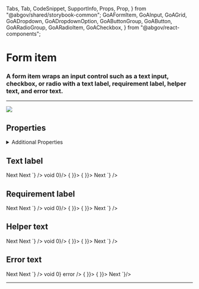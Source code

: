   Tabs,
  Tab,
  CodeSnippet,
  SupportInfo,
  Props,
  Prop,
} from "@abgov/shared/storybook-common";
  GoAFormItem,
  GoAInput,
  GoAGrid,
  GoADropdown,
  GoADropdownOption,
  GoAButtonGroup,
  GoAButton,
  GoARadioGroup,
  GoARadioItem,
  GoACheckbox,
} from "@abgov/react-components";

<Meta title="Utility/Form Item" />

# Form item

### A form item wraps an input control such as a text input, checkbox, or radio with a text label, requirement label, helper text, and error text.

---

![](.images/form_item_desc.png)

## Properties

<Props>
  <Prop
    name="label"
    type="string"
    description="Creates a label for a form item"
  />
  <Prop
    name="helpText"
    type="string"
    description="Help text displayed under the form field to provide an additional explanation"
  />
  <Prop
    name="error"
    type="string"
    description="Error text displayed under the form field. Leave blank to indicate valid field."
  />
  <Prop
    name="requirement"
    type="optional | required"
    description="Marks the field with optional/required label."
  />
</Props>

<details>
  <summary>Additional Properties</summary>
  <Props showTabs={true}>
    <Prop
      name="mt"
      type="none | 3xs | 2xs | xs | s | m | l | xl | 2xl | 3xl"
      defaultValue="none"
      description="Top margin"
    />
    <Prop
      name="mr"
      type="none | 3xs | 2xs | xs | s | m | l | xl | 2xl | 3xl"
      defaultValue="none"
      description="Right margin"
    />
    <Prop
      name="mb"
      type="none | 3xs | 2xs | xs | s | m | l | xl | 2xl | 3xl"
      defaultValue="none"
      description="Bottom margin"
    />
    <Prop
      name="ml"
      type="none | 3xs | 2xs | xs | s | m | l | xl | 2xl | 3xl"
      defaultValue="none"
      description="Left margin"
    />
  </Props>
</details>

## Text label

<Story name="Text label">
  <GoAFormItem label="First name">
    <GoAInput name="firstName" />
  </GoAFormItem>
  <div style={{ padding: "8px" }}></div>
  <GoAFormItem label="Checkbox Colors">
    <GoACheckbox name="colors" text="Red" value="red"></GoACheckbox>
    <GoACheckbox name="colors" text="Blue" value="blue"></GoACheckbox>
  </GoAFormItem>
  <div style={{ padding: "8px" }}></div>
  <GoAFormItem label="Radio Colors">
    <GoARadioGroup name="colors">
      <GoARadioItem name="colors" label="Red" value="red" />
      <GoARadioItem name="colors" label="Blue" value="blue" />
    </GoARadioGroup>
  </GoAFormItem>
  <div style={{ padding: "8px" }}></div>
  <GoAFormItem label="Dropdown Colors">
    <GoADropdown name="colors">
      <GoADropdownOption name="colors" value="red" label="Red" />
      <GoADropdownOption name="colors" value="green" label="Green" />
    </GoADropdown>
  </GoAFormItem>
  <div style={{ padding: "8px" }}></div>
  <GoAFormItem label="Button label">
    <GoAButtonGroup alignment="start">
      <GoAButton type="primary">Next</GoAButton>
    </GoAButtonGroup>
  </GoAFormItem>
</Story>

<Tabs>
  <Tab label="Web Component" hidden={true}>
    <CodeSnippet
      lang="html"
      code={`
      <goa-form-item label="First name">
        <goa-input name="firstName" />
      </goa-form-item>
      <goa-form-item label="Checkbox Colors">
        <goa-checkbox name="colors" text="Red" value="red"></goa-checkbox>
        <goa-checkbox name="colors" text="Blue" value="blue"></goa-checkbox>
      </goa-form-item>
      <goa-form-item label="Radio Colors">
        <goa-radio-group name="colors">
            <goa-radio-item name="colors" label="Red" value="red" />
            <goa-radio-item name="colors" label="Blue" value="blue" />
        </goa-radio-group>
      </goa-form-item>
      <goa-form-item label="Dropdown Colors">
        <goa-dropdown name="colors">
          <goa-dropdown-item name="colors" value="red" label="Red" />
          <goa-dropdown-item name="colors" value="green" label="Green" />
        </goa-dropdown>
      </goa-form-item>
      <goa-form-item label="Button label">
          <goa-button type="primary">Next</goa-button>
      </goa-form-item>
    `}
    />
  </Tab>
  <Tab label="Angular">
    <CodeSnippet
      lang="html"
      code={`
      <goa-form-item label="First name">
        <goa-input name="firstName"></goa-input>
      </goa-form-item>
      <goa-form-item label="Checkbox Colors">
        <goa-checkbox name="colors" text="Red" value="red"></goa-checkbox>
        <goa-checkbox name="colors" text="Blue" value="blue"></goa-checkbox>
      </goa-form-item>
      <goa-form-item label="Radio Colors">
        <goa-radio-group name="colors">
            <goa-radio-item name="colors" label="Red" value="red"></goa-radio-item>
            <goa-radio-item name="colors" label="Blue" value="blue"></goa-radio-item>
        </goa-radio-group>
      </goa-form-item>
      <goa-form-item label="Dropdown Colors">
        <goa-dropdown name="colors">
          <goa-dropdown-item name="colors" value="red" label="Red"></goa-dropdown-item>
          <goa-dropdown-item name="colors" value="green" label="Green"></goa-dropdown-item>
        </goa-dropdown>
      </goa-form-item>
      <goa-form-item label="Button label">
          <goa-button type="primary">Next</goa-button>
      </goa-form-item>
    `}
    />
  </Tab>
  <Tab label="React">
    <CodeSnippet
      lang="tsx"
      code={`
          <GoAFormItem label="First name">
            <GoAInput name="firstName" value="" onChange={() => void 0}/>
          </GoAFormItem>
          <GoAFormItem label="Checkbox Colors">
            <GoACheckbox name="colors" text="Red" value="red" checked={false}></GoACheckbox>
            <GoACheckbox name="colors" text="Blue" value="blue" checked={false}></GoACheckbox>
          </GoAFormItem>
          <GoAFormItem label="Radio Colors">
            <GoARadioGroup name="colors" onChange={() => { }}>
                <GoARadioItem name="colors" label="Red" value="red" />
                <GoARadioItem name="colors" label="Blue" value="blue" />
            </GoARadioGroup>
          </GoAFormItem>
          <GoAFormItem label="Dropdown Colors">
            <GoADropdown name="colors" error={false} value="" onChange={() => { }}>
              <GoADropdownOption name="colors" value="red" label="Red" />
              <GoADropdownOption name="colors" value="green" label="Green" />
            </GoADropdown>
          </GoAFormItem>
          <GoAFormItem label="Button label">
            <GoAButtonGroup alignment="start">
              <GoAButton type="primary">Next</GoAButton>
            </GoAButtonGroup>
          </GoAFormItem>
    `}
    />
  </Tab>
</Tabs>

## Requirement label

<Story name="Requirement label">
  <GoAFormItem label="First name" requirement="required">
    <GoAInput name="firstName" />
  </GoAFormItem>
  <div style={{ padding: "8px" }}></div>
  <GoAFormItem label="Checkbox Colors" requirement="optional">
    <GoACheckbox name="colors" text="Red" value="red"></GoACheckbox>
    <GoACheckbox name="colors" text="Blue" value="blue"></GoACheckbox>
  </GoAFormItem>
  <div style={{ padding: "8px" }}></div>
  <GoAFormItem label="Radio Colors" requirement="required">
    <GoARadioGroup name="colors">
      <GoARadioItem name="colors" label="Red" value="red" />
      <GoARadioItem name="colors" label="Blue" value="blue" />
    </GoARadioGroup>
  </GoAFormItem>
  <div style={{ padding: "8px" }}></div>
  <GoAFormItem label="Dropdown Colors" requirement="optional">
    <GoADropdown name="colors">
      <GoADropdownOption name="colors" value="red" label="Red" />
      <GoADropdownOption name="colors" value="green" label="Green" />
    </GoADropdown>
  </GoAFormItem>
  <div style={{ padding: "8px" }}></div>
  <GoAFormItem label="Button label" requirement="required">
    <GoAButtonGroup alignment="start">
      <GoAButton type="primary">Next</GoAButton>
    </GoAButtonGroup>
  </GoAFormItem>
</Story>

<Tabs>
  <Tab label="Web Component" hidden={true}>
    <CodeSnippet
      lang="html"
      code={`
      <goa-form-item label="First name" requirement="required">
        <goa-input name="firstName" />
      </goa-form-item>
      <goa-form-item label="Checkbox Colors" requirement="optional">
        <goa-checkbox name="colors" text="Red" value="red"></goa-checkbox>
        <goa-checkbox name="colors" text="Blue" value="blue"></goa-checkbox>
      </goa-form-item>
      <goa-form-item label="Radio Colors" requirement="required">
        <goa-radio-group name="colors">
            <goa-radio-item name="colors" label="Red" value="red" />
            <goa-radio-item name="colors" label="Blue" value="blue" />
        </goa-radio-group>
      </goa-form-item>
      <goa-form-item label="Dropdown Colors" requirement="optional">
        <goa-dropdown name="colors">
          <goa-dropdown-item name="colors" value="red" label="Red" />
          <goa-dropdown-item name="colors" value="green" label="Green" />
        </goa-dropdown>
      </goa-form-item>
      <goa-form-item label="Button label" requirement="required">
          <goa-button type="primary">Next</goa-button>
      </goa-form-item>
    `}
    />
  </Tab>
  <Tab label="Angular">
    <CodeSnippet
      lang="html"
      code={`
      <goa-form-item label="First name" requirement="required">
        <goa-input name="firstName"></goa-input>
      </goa-form-item>
      <goa-form-item label="Checkbox Colors" requirement="optional">
        <goa-checkbox name="colors" text="Red" value="red"></goa-checkbox>
        <goa-checkbox name="colors" text="Blue" value="blue"></goa-checkbox>
      </goa-form-item>
      <goa-form-item label="Radio Colors" requirement="required">
        <goa-radio-group name="colors">
            <goa-radio-item name="colors" label="Red" value="red"></goa-radio-item>
            <goa-radio-item name="colors" label="Blue" value="blue"></goa-radio-item>
        </goa-radio-group>
      </goa-form-item>
      <goa-form-item label="Dropdown Colors" requirement="optional">
        <goa-dropdown name="colors">
          <goa-dropdown-item name="colors" value="red" label="Red"></goa-dropdown-item>
          <goa-dropdown-item name="colors" value="green" label="Green"></goa-dropdown-item>
        </goa-dropdown>
      </goa-form-item>
      <goa-form-item label="Button label" requirement="required">
          <goa-button type="primary">Next</goa-button>
      </goa-form-item>
    `}
    />
  </Tab>
  <Tab label="React">
    <CodeSnippet
      lang="tsx"
      code={`
          <GoAFormItem label="First name" requirement="required">
            <GoAInput name="firstName" value="" onChange={() => void 0}/>
          </GoAFormItem>
          <GoAFormItem label="Checkbox Colors" requirement="optional">
            <GoACheckbox name="colors" text="Red" value="red" checked={false}></GoACheckbox>
            <GoACheckbox name="colors" text="Blue" value="blue" checked={false}></GoACheckbox>
          </GoAFormItem>
          <GoAFormItem label="Radio Colors" requirement="required">
            <GoARadioGroup name="colors" onChange={() => { }}>
                <GoARadioItem name="colors" label="Red" value="red" />
                <GoARadioItem name="colors" label="Blue" value="blue" />
            </GoARadioGroup>
          </GoAFormItem>
          <GoAFormItem label="Dropdown Colors" requirement="optional">
            <GoADropdown name="colors" error={false} value="" onChange={() => { }}>
              <GoADropdownOption name="colors" value="red" label="Red" />
              <GoADropdownOption name="colors" value="green" label="Green" />
            </GoADropdown>
          </GoAFormItem>
            <GoAFormItem label="Button label" requirement="required">
            <GoAButtonGroup alignment="start">
              <GoAButton type="primary">Next</GoAButton>
            </GoAButtonGroup>
          </GoAFormItem>
    `}
    />
  </Tab>
</Tabs>

## Helper text

<Story name="Help text">
  <GoAFormItem label="First name" helpText="Help text">
    <GoAInput name="firstName" />
  </GoAFormItem>
  <div style={{ padding: "8px" }}></div>
  <GoAFormItem label="Checkbox Colors" helpText="Select one option">
    <GoACheckbox name="colors" text="Red" value="red"></GoACheckbox>
    <GoACheckbox name="colors" text="Blue" value="blue"></GoACheckbox>
  </GoAFormItem>
  <div style={{ padding: "8px" }}></div>
  <GoAFormItem label="Radio Colors" helpText="Select one option">
    <GoARadioGroup name="colors">
      <GoARadioItem name="colors" label="Red" value="red" />
      <GoARadioItem name="colors" label="Blue" value="blue" />
    </GoARadioGroup>
  </GoAFormItem>
  <div style={{ padding: "8px" }}></div>
  <GoAFormItem label="Dropdown Colors" helpText="Select one option">
    <GoADropdown name="colors">
      <GoADropdownOption name="colors" value="red" label="Red" />
      <GoADropdownOption name="colors" value="green" label="Green" />
    </GoADropdown>
  </GoAFormItem>
  <div style={{ padding: "8px" }}></div>
  <GoAFormItem label="Button label" helpText="Click here for more">
    <GoAButtonGroup alignment="start">
      <GoAButton type="primary">Next</GoAButton>
    </GoAButtonGroup>
  </GoAFormItem>
</Story>

<Tabs>
  <Tab label="Web Component" hidden={true}>
    <CodeSnippet
      lang="html"
      code={`
      <goa-form-item label="First name" helpText="Help text">
        <goa-input name="firstName" />
      </goa-form-item>
      <goa-form-item label="Checkbox Colors" helpText="Select one option">
        <goa-checkbox name="colors" text="Red" value="red"></goa-checkbox>
        <goa-checkbox name="colors" text="Blue" value="blue"></goa-checkbox>
      </goa-form-item>
      <goa-form-item label="Radio Colors" helpText="Select one option">
        <goa-radio-group name="colors">
            <goa-radio-item name="colors" label="Red" value="red" />
            <goa-radio-item name="colors" label="Blue" value="blue" />
        </goa-radio-group>
      </goa-form-item>
      <goa-form-item label="Dropdown Colors" helpText="Select one option">
        <goa-dropdown name="colors">
          <goa-dropdown-item name="colors" value="red" label="Red" />
          <goa-dropdown-item name="colors" value="green" label="Green" />
        </goa-dropdown>
      </goa-form-item>
      <goa-form-item label="Button label" helpText="Click here for more">
          <goa-button type="primary">Next</goa-button>
      </goa-form-item>
    `}
    />
  </Tab>
  <Tab label="Angular">
    <CodeSnippet
      lang="html"
      code={`
      <goa-form-item label="First name" helpText="Help text">
        <goa-input name="firstName"></goa-input>
      </goa-form-item>
      <goa-form-item label="Checkbox Colors" helpText="Select one option">
        <goa-checkbox name="colors" text="Red" value="red"></goa-checkbox>
        <goa-checkbox name="colors" text="Blue" value="blue"></goa-checkbox>
      </goa-form-item>
      <goa-form-item label="Radio Colors" helpText="Select one option">
        <goa-radio-group name="colors">
            <goa-radio-item name="colors" label="Red" value="red"></goa-radio-item>
            <goa-radio-item name="colors" label="Blue" value="blue"></goa-radio-item>
        </goa-radio-group>
      </goa-form-item>
      <goa-form-item label="Dropdown Colors" helpText="Select one option">
        <goa-dropdown name="colors">
          <goa-dropdown-item name="colors" value="red" label="Red"></goa-dropdown-item>
          <goa-dropdown-item name="colors" value="green" label="Green"></goa-dropdown-item>
        </goa-dropdown>
      </goa-form-item>
      <goa-form-item label="Button label" helpText="Click here for more">
          <goa-button type="primary">Next</goa-button>
      </goa-form-item>
    `}
    />
  </Tab>
  <Tab label="React">
    <CodeSnippet
      lang="tsx"
      code={`
          <GoAFormItem label="First name" helpText="Help text">
            <GoAInput name="firstName" value="" onChange={() => void 0}/>
          </GoAFormItem>
          <GoAFormItem label="Checkbox Colors" helpText="Select one option">
            <GoACheckbox name="colors" text="Red" value="red" checked={false}></GoACheckbox>
            <GoACheckbox name="colors" text="Blue" value="blue" checked={false}></GoACheckbox>
          </GoAFormItem>
          <GoAFormItem label="Radio Colors" helpText="Select one option">
            <GoARadioGroup name="colors" onChange={() => { }}>
                <GoARadioItem name="colors" label="Red" value="red" />
                <GoARadioItem name="colors" label="Blue" value="blue" />
            </GoARadioGroup>
          </GoAFormItem>
          <GoAFormItem label="Dropdown Colors" helpText="Select one option">
            <GoADropdown name="colors" error={false} value="" onChange={() => { }}>
              <GoADropdownOption name="colors" value="red" label="Red" />
              <GoADropdownOption name="colors" value="green" label="Green" />
            </GoADropdown>
          </GoAFormItem>
            <GoAFormItem label="Button label" helpText="Click here for more">
            <GoAButtonGroup alignment="start">
              <GoAButton type="primary">Next</GoAButton>
            </GoAButtonGroup>
          </GoAFormItem>
    `}
    />
  </Tab>
</Tabs>

## Error text

<Story name="Error text">
  <GoAFormItem label="First name" error="First name is required">
    <GoAInput name="firstName" error />
  </GoAFormItem>
  <div style={{ padding: "8px" }}></div>
  <GoAFormItem label="Checkbox Colors" error="At least one option is required">
    <GoACheckbox name="colors" text="Red" value="red"></GoACheckbox>
    <GoACheckbox name="colors" text="Blue" value="blue"></GoACheckbox>
  </GoAFormItem>
  <div style={{ padding: "8px" }}></div>
  <GoAFormItem label="Radio Colors" error="At least one option is required">
    <GoARadioGroup name="colors">
      <GoARadioItem name="colors" label="Red" value="red" />
      <GoARadioItem name="colors" label="Blue" value="blue" />
    </GoARadioGroup>
  </GoAFormItem>
  <div style={{ padding: "8px" }}></div>
  <GoAFormItem label="Dropdown Colors" error="At least one option is required">
    <GoADropdown name="colors">
      <GoADropdownOption name="colors" value="red" label="Red" />
      <GoADropdownOption name="colors" value="green" label="Green" />
    </GoADropdown>
  </GoAFormItem>
  <div style={{ padding: "8px" }}></div>
  <GoAFormItem label="Button label" error="Click here for more">
    <GoAButtonGroup alignment="start">
      <GoAButton type="primary">Next</GoAButton>
    </GoAButtonGroup>
  </GoAFormItem>
</Story>

<Tabs>
  <Tab label="Web Component" hidden={true}>
    <CodeSnippet
      lang="html"
      code={`
        <!-- Error message should be a dynamic value -->
      <goa-form-item label="First name" error="First name is required">
        <goa-input name="firstName" error/>
      </goa-form-item>
      <goa-form-item label="Checkbox Colors" error="Select one option">
        <goa-checkbox name="colors" text="Red" value="red" checked={false}></goa-checkbox>
        <goa-checkbox name="colors" text="Blue" value="blue" checked={false}></goa-checkbox>
      </goa-form-item>
      <goa-form-item label="Radio Colors" error="Select one option">
        <goa-radio-group name="colors">
            <goa-radio-item name="colors" label="Red" value="red" />
            <goa-radio-item name="colors" label="Blue" value="blue" />
        </goa-radio-group>
      </goa-form-item>
      <goa-form-item label="Dropdown Colors" error="Select one option">
        <goa-dropdown name="colors">
          <goa-dropdown-item name="colors" value="red" label="Red" />
          <goa-dropdown-item name="colors" value="green" label="Green" />
        </goa-dropdown>
      </goa-form-item>
      <goa-form-item label="Button label" error="Click here for more">
          <goa-button type="primary">Next</goa-button>
      </goa-form-item>
      `}
    />
  </Tab>
  <Tab label="Angular">
    <CodeSnippet
      lang="html"
      code={`
      <goa-form-item label="First name" error="First name is required">
        <goa-input name="firstName" error></goa-input>
      </goa-form-item>
      <goa-form-item label="Checkbox Colors" error="Select one option">
        <goa-checkbox name="colors" text="Red" value="red"></goa-checkbox>
        <goa-checkbox name="colors" text="Blue" value="blue"></goa-checkbox>
      </goa-form-item>
      <goa-form-item label="Radio Colors" error="Select one option">
        <goa-radio-group name="colors">
            <goa-radio-item name="colors" label="Red" value="red"></goa-radio-item>
            <goa-radio-item name="colors" label="Blue" value="blue"></goa-radio-item>
        </goa-radio-group>
      </goa-form-item>
      <goa-form-item label="Dropdown Colors" error="Select one option">
        <goa-dropdown name="colors">
          <goa-dropdown-item name="colors" value="red" label="Red"></goa-dropdown-item>
          <goa-dropdown-item name="colors" value="green" label="Green"></goa-dropdown-item>
        </goa-dropdown>
      </goa-form-item>
      <goa-form-item label="Button label" error="Click here for more">
          <goa-button type="primary">Next</goa-button>
      </goa-form-item>
      `}
    />
  </Tab>
  <Tab label="React">
    <CodeSnippet
      lang="tsx"
      code={`
        <GoAFormItem label="First name" error="First name is required">
          <GoAInput name="firstName" value="" onChange={() => void 0} error />
        </GoAFormItem>
        <GoAFormItem label="Checkbox Colors" error="At least one option is required">
          <GoACheckbox name="colors" text="Red" value="red" checked={false}></GoACheckbox>
          <GoACheckbox name="colors" text="Blue" value="blue" checked={false}></GoACheckbox>
        </GoAFormItem>
        <GoAFormItem label="Radio Colors" error="At least one option is required">
          <GoARadioGroup name="colors" onChange={() => { }}>
              <GoARadioItem name="colors" label="Red" value="red" />
              <GoARadioItem name="colors" label="Blue" value="blue" />
          </GoARadioGroup>
        </GoAFormItem>
        <GoAFormItem label="Dropdown Colors" error="At least one option is required">
          <GoADropdown name="colors" error={false} value="" onChange={() => { }}>
            <GoADropdownOption name="colors" value="red" label="Red" />
            <GoADropdownOption name="colors" value="green" label="Green" />
          </GoADropdown>
        </GoAFormItem>
          <GoAFormItem label="Button label" error="Click here for more">
          <GoAButtonGroup alignment="start">
            <GoAButton type="primary">Next</GoAButton>
          </GoAButtonGroup>
        </GoAFormItem>
      `}/>
  </Tab>
</Tabs>

---

<SupportInfo />
